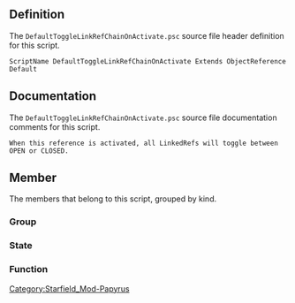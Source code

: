 {{Script_Object_Summary
| title = DefaultToggleLinkRefChainOnActivate
| name = [[SFM:Script-DefaultToggleLinkRefChainOnActivate|DefaultToggleLinkRefChainOnActivate]]
| extends = [[SFM:Script-ObjectReference|ObjectReference]] → [[SFM:Script-Form|Form]] → [[SFM:Script-ScriptObject|ScriptObject]]
| flags = Default
}}


== Definition ==
The <code>DefaultToggleLinkRefChainOnActivate.psc</code> source file header definition for this script.

<source lang="papyrus">
ScriptName DefaultToggleLinkRefChainOnActivate Extends ObjectReference Default
</source>


== Documentation ==
The <code>DefaultToggleLinkRefChainOnActivate.psc</code> source file documentation comments for this script.

<source>
When this reference is activated, all LinkedRefs will toggle between OPEN or CLOSED.
</source>


== Member ==
The members that belong to this script, grouped by kind.

=== Group ===
{{Script_Object_Member_Summary
| title = Optional_Properties
| script = [[SFM:Script-DefaultToggleLinkRefChainOnActivate|DefaultToggleLinkRefChainOnActivate]]
| name = [[SFM:Script-DefaultToggleLinkRefChainOnActivate/Optional_Properties|Optional_Properties]]
| kind = Group
}}

{{Script_Object_Member_Summary
| title = Debug_Properties
| script = [[SFM:Script-DefaultToggleLinkRefChainOnActivate|DefaultToggleLinkRefChainOnActivate]]
| name = [[SFM:Script-DefaultToggleLinkRefChainOnActivate/Debug_Properties|Debug_Properties]]
| kind = Group
}}

=== State ===
{{Script_Object_Member_Summary
| title = PreActivation
| script = [[SFM:Script-DefaultToggleLinkRefChainOnActivate|DefaultToggleLinkRefChainOnActivate]]
| name = [[SFM:Script-DefaultToggleLinkRefChainOnActivate/PreActivation|PreActivation]]
| kind = State
}}

{{Script_Object_Member_Summary
| title = PostActivation
| script = [[SFM:Script-DefaultToggleLinkRefChainOnActivate|DefaultToggleLinkRefChainOnActivate]]
| name = [[SFM:Script-DefaultToggleLinkRefChainOnActivate/PostActivation|PostActivation]]
| kind = State
}}

=== Function ===
{{Script_Object_Member_Summary
| title = ToggleLinkedRefChain
| script = [[SFM:Script-DefaultToggleLinkRefChainOnActivate|DefaultToggleLinkRefChainOnActivate]]
| name = [[SFM:Script-DefaultToggleLinkRefChainOnActivate/ToggleLinkedRefChain|ToggleLinkedRefChain]]
| kind = Function
| parameters = ObjectReference akActionRef, Keyword LinkedRefKeyword = none
}}

{{Script_Object_Member_Summary
| title = CloseOrOpen
| script = [[SFM:Script-DefaultToggleLinkRefChainOnActivate|DefaultToggleLinkRefChainOnActivate]]
| name = [[SFM:Script-DefaultToggleLinkRefChainOnActivate/CloseOrOpen|CloseOrOpen]]
| kind = Function
| parameters = int count, ObjectReference akActionRef, Keyword LinkedRefKeyword = none
}}


[[Category:Starfield_Mod-Papyrus]]
